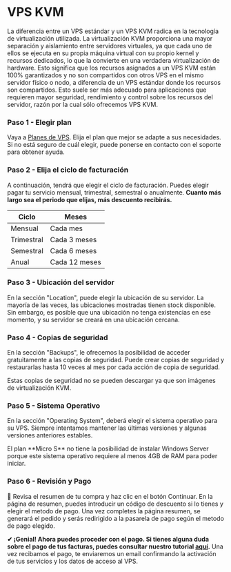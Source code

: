 # VPS KVM


<Callout>
    La diferencia entre un VPS estándar y un VPS KVM radica en la tecnología de virtualización utilizada. La virtualización KVM proporciona una mayor separación y aislamiento entre servidores virtuales, ya que cada uno de ellos se ejecuta en su propia máquina virtual con su propio kernel y recursos dedicados, lo que la convierte en una verdadera virtualización de hardware. Esto significa que los recursos asignados a un VPS KVM están 100% garantizados y no son compartidos con otros VPS en el mismo servidor físico o nodo, a diferencia de un VPS estándar donde los recursos son compartidos. Esto suele ser más adecuado para aplicaciones que requieren mayor seguridad, rendimiento y control sobre los recursos del servidor, razón por la cual sólo ofrecemos VPS KVM.
</Callout>

<Steps>

### Paso 1 - Elegir plan
Vaya a [Planes de VPS](https://vexyhost.com/vps/). Elija el plan que mejor se adapte a sus necesidades. Si no está seguro de cuál elegir, puede ponerse en contacto con el soporte para obtener ayuda.

### Paso 2 - Elija el ciclo de facturación
A continuación, tendrá que elegir el ciclo de facturación. Puedes elegir pagar tu servicio mensual, trimestral, semestral o anualmente. **Cuanto más largo sea el periodo que elijas, más descuento recibirás.**

| Ciclo | Meses |
| ------ | ------ |
| Mensual | Cada mes |
| Trimestral | Cada 3 meses |
| Semestral | Cada 6 meses |
| Anual | Cada 12 meses |

### Paso 3 - Ubicación del servidor
En la sección "Location", puede elegir la ubicación de su servidor. La mayoría de las veces, las ubicaciones mostradas tienen stock disponible. Sin embargo, es posible que una ubicación no tenga existencias en ese momento, y su servidor se creará en una ubicación cercana.

### Paso 4 - Copias de seguridad
En la sección "Backups", le ofrecemos la posibilidad de acceder gratuitamente a las copias de seguridad. Puede crear copias de seguridad y restaurarlas hasta 10 veces al mes por cada acción de copia de seguridad.

<Callout type="info">
Estas copias de seguridad no se pueden descargar ya que son imágenes de virtualización KVM.
</Callout> 

### Paso 5 - Sistema Operativo
En la sección "Operating System", deberá elegir el sistema operativo para su VPS. Siempre intentamos mantener las últimas versiones y algunas versiones anteriores estables.

<Callout type="warning">
El plan **Micro S** no tiene la posibilidad de instalar Windows Server porque este sistema operativo requiere al menos 4GB de RAM para poder iniciar.
</Callout> 

### Paso 6 - Revisión y Pago
👀 Revisa el resumen de tu compra y haz clic en el botón Continuar. En la página de resumen, puedes introducir un código de descuento si lo tienes y elegir el metodo de pago. Una vez completes la página resumen, se generará el pedido y serás redirigido a la pasarela de pago según el metodo de pago elegido.

</Steps>

**✔ ¡Genial! Ahora puedes proceder con el pago. Si tienes alguna duda sobre el pago de tus facturas, puedes consultar nuestro tutorial [aquí](/payments-country).** Una vez recibamos el pago, te enviaremos un email confirmando la activación de tus servicios y los datos de acceso al VPS.
